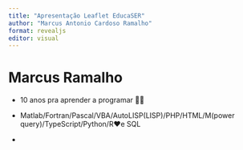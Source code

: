 ```yaml
---
title: "Apresentação Leaflet EducaSER"
author: "Marcus Antonio Cardoso Ramalho"
format: revealjs
editor: visual
---
```


# Marcus Ramalho

-   10 anos pra aprender a programar 🤦‍♂️

-   Matlab/Fortran/Pascal/VBA/AutoLISP(LISP)/PHP/HTML/M(power query)/TypeScript/Python/R❤️e SQL

-   
